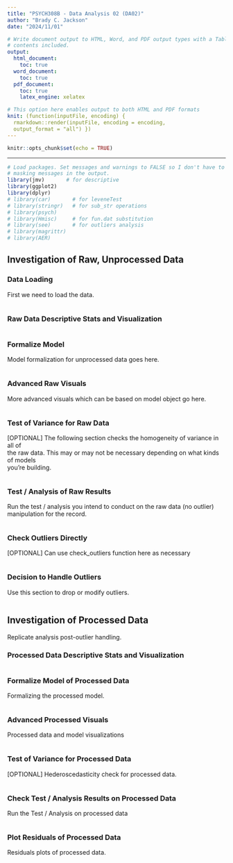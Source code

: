 ```yaml
---
title: "PSYCH308B - Data Analysis 02 (DA02)"
author: "Brady C. Jackson"
date: "2024/11/01"

# Write document output to HTML, Word, and PDF output types with a Table of
# contents included.
output: 
  html_document:
    toc: true
  word_document:
    toc: true
  pdf_document:
    toc: true
    latex_engine: xelatex

# This option here enables output to both HTML and PDF formats
knit: (function(inputFile, encoding) {
  rmarkdown::render(inputFile, encoding = encoding,
  output_format = "all") })
---
```


```r
knitr::opts_chunk$set(echo = TRUE)
```

---

```r

# Load packages. Set messages and warnings to FALSE so I don't have to see the
# masking messages in the output.
library(jmv)       # for descriptive
library(ggplot2)
library(dplyr)
# library(car)       # for leveneTest
# library(stringr)   # for sub_str operations
# library(psych)
# library(Hmisc)     # for fun.dat substitution
# library(see)       # for outliers analysis 
# library(magrittr)
# library(AER)
```

## Investigation of Raw, Unprocessed Data

### Data Loading

First we need to load the data. 

```r

```

### Raw Data Descriptive Stats and Visualization

```r


```

### Formalize Model

Model formalization for unprocessed data goes here.

```r

```

### Advanced Raw Visuals

More advanced visuals which can be based on model object go here.

```r


```

### Test of Variance for Raw Data

[OPTIONAL] The following section checks the homogeneity of variance in all of   
the raw data. This may or may not be necessary depending on what kinds of models  
you're building.

```r

```

### Test / Analysis of Raw Results

Run the test / analysis you intend to conduct on the raw data (no outlier)  
manipulation for the record.

```r

```

### Check Outliers Directly

[OPTIONAL] Can use check_outliers function here as necessary


```r


```

### Decision to Handle Outliers

Use this section to drop or modify outliers.

```r


```

## Investigation of Processed Data

Replicate analysis post-outlier handling.

### Processed Data Descriptive Stats and Visualization

```r

```

### Formalize Model of Processed Data

Formalizing the processed model.

```r


```

### Advanced Processed Visuals

Processed data and model visualizations

```r


```

### Test of Variance for Processed Data

[OPTIONAL] Hederoscedasticity check for processed data.

```r

```

### Check Test / Analysis Results on Processed Data

Run the Test / Analysis on processed data

```r


```

### Plot Residuals of Processed Data

Residuals plots of processed data.

```r

```

